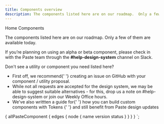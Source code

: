 ```yaml
---
title: Components overview
description: The components listed here are on our roadmap.  Only a few of them are available today.
---
```



<Breadcrumb>
  <BreadcrumbItem to="/">Home</BreadcrumbItem>
</Breadcrumb>
<Heading as="h1" variant="heading60">
  Components
</Heading>

The components listed here are on our roadmap. Only a few of them are available today.

If you’re planning on using an alpha or beta component, please check in with the Paste team through the <strong>#help-design-system</strong> channel on Slack.

<Callout>
  <CalloutTitle as="h4">Don't see a utility or component you need listed here?</CalloutTitle>
  <UL>
    <LI>
      First off, we recommend{' '}
      <Anchor href="https://github.com/twilio-labs/paste/issues">creating an issue on GitHub</Anchor> with your
      component / utility proposal.
    </LI>
    <LI>
      While not all requests are accepted for the design system, we may be able to suggest suitable alternatives - for
      this, drop us a note on #help-design-system or join our Weekly Office hours.
    </LI>
    <LI>
      We've also writtten a guide for{' '}
      <Anchor href="/tokens/how-to-compose-custom-ui-with-tokens">
        how you can build custom components with Tokens
      </Anchor>{' '}
      and still benefit from Paste design updates
    </LI>
  </UL>
</Callout>
<ComponentOverviewTable
  categoryRoute={SidebarCategoryRoutes.COMPONENTS}
  componentsList={props.data.allPasteComponent.edges}
/>

  {
    allPasteComponent {
      edges {
        node {
          name
          version
          status
        }
      }
    }
  }
`;
